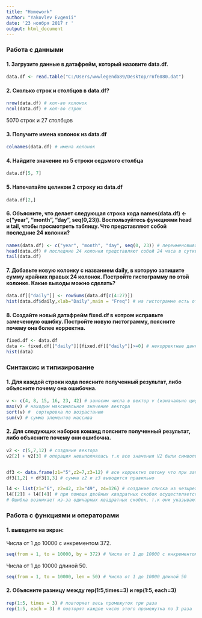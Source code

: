 ---
title: "Homework"
author: "Yakovlev Evgenii"
date: '23 ноября 2017 г '
output: html_document
---

### Работа с данными

#### 1. Загрузите данные в датафрейм, который назовите data.df.
```{r}
data.df <- read.table("C:/Users/wwwlegenda89/Desktop/rnf6080.dat")
```

#### 2. Сколько строк и столбцов в data.df?
```{r}
nrow(data.df) # кол-во колонок 
ncol(data.df) # кол-во строк
```
5070 строк и 27 столбцов

#### 3. Получите имена колонок из data.df
```{r}
colnames(data.df) # имена колонок
```

#### 4. Найдите значение из 5 строки седьмого столбца
```{r}
data.df[5, 7]
```

#### 5. Напечатайте целиком 2 строку из data.df
```{r}
data.df[2,]
```

#### 6. Объясните, что делает следующая строка кода names(data.df) <- c("year", "month", "day", seq(0,23)). Воспользуйтесь функциями head и tail, чтобы просмотреть таблицу. Что представляют собой последние 24 колонки?
```{r}
names(data.df) <- c("year", "month", "day", seq(0, 23)) # переименовывает названия столбцов
head(data.df) # последние 24 колонки представляют собой 24 часа в сутки и показывают количество осадков по часам.
tail(data.df)
```

#### 7. Добавьте новую колонку с названием daily, в которую запишите сумму крайних правых 24 колонок. Постройте гистограмму по этой колонке. Какие выводы можно сделать?
```{r}
data.df[["daily"]] <- rowSums(data.df[c(4:27)])
hist(data.df$daily,xlab="Daily",main = "Freq") # на гистограмме есть отрицательные значения, значит в данных присутствуют ошибки
```

#### 8. Создайте новый датафрейм fixed.df в котром исправьте замеченную ошибку. Постройте новую гистограмму, поясните почему она более корректна.
```{r}
fixed.df <- data.df
data <- fixed.df[["daily"]][fixed.df[["daily"]]>=0] # некорректные данные были обнулены.
hist(data)
```

### Синтаксис и типизирование

#### 1. Для каждой строки кода поясните полученный результат, либо объясните почему она ошибочна.
```{r}
v <- c(4, 8, 15, 16, 23, 42) # заносим числа в вектор v (изначально цифры были в ковычках и определялись как char, по-этому последующие команды работали некорректно) 
max(v) # находим максимальное значение вектора
sort(v) #  сортировка по возрастанию
sum(v) # сумма элементов массива
```

#### 2. Для следующих наборов команд поясните полученный результат, либо объясните почему они ошибочна.
```{r}
v2 <- c(5,7,12) # создание вектора
v2[2] + v2[3] # операция невыполнялась т.к все значения V2 были символьными (c("5",7,12))


df3 <- data.frame(z1="5",z2=7,z3=12) # все корректно потому что при записи в таблицу их тип был сохранен.
df3[1,2] + df3[1,3] # сумма z2 и z3 выводится правильно

l4 <- list(z1="6", z2=42, z3="49", z4=126) # создание списка из четырех элементов. В списке можно хранить одновременно различные типы данных.
l4[[2]] + l4[[4]] # при помощи двойных квадратных скобок осуществляется извлечение элементов списка.Работает корректно.
# Ошибка возникает из-за одинарных квадратных скобок, т.к они указывают на ссылку элемента, а не на сам элемент
```

### Работа с функциями и операторами

#### 1. выведите на экран:

Числа от 1 до 10000 с инкрементом 372.
```{r}
seq(from = 1, to = 10000, by = 372) # Числа от 1 до 10000 с инкрементом 372
```

Числа от 1 до 10000 длиной 50.
```{r}
seq(from = 1, to = 10000, len = 50) # Числа от 1 до 10000 длиной 50
```

#### 2. Объясните разницу между rep(1:5,times=3) и rep(1:5, each=3)
```{r}
rep(1:5, times = 3) # повторяет весь промежуток три раза
rep(1:5, each = 3) # повторят каждое число этого промежутка по 3 раза
```
